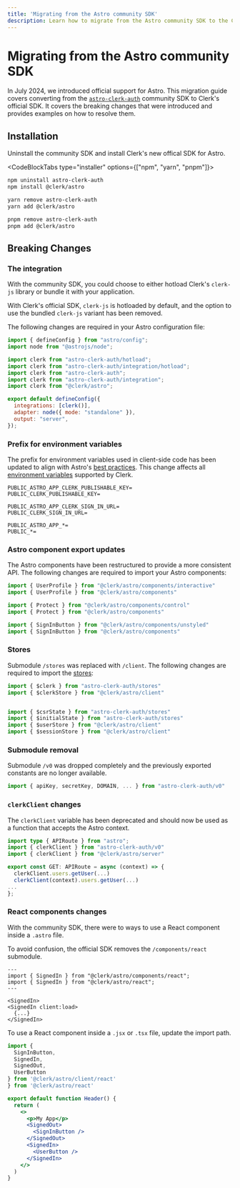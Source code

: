 ```yaml
---
title: 'Migrating from the Astro community SDK'
description: Learn how to migrate from the Astro community SDK to the Clerk Astro SDK.
---
```


# Migrating from the Astro community SDK

In July 2024, we introduced official support for Astro. This migration guide covers converting from the [`astro-clerk-auth`](https://github.com/panteliselef/astro-with-clerk-auth) community SDK to Clerk's official SDK. It covers the breaking changes that were introduced and provides examples on how to resolve them.

## Installation

Uninstall the community SDK and install Clerk's new offical SDK for Astro.

<CodeBlockTabs type="installer" options={["npm", "yarn", "pnpm"]}>
  ```bash {{ prettier: false, filename: 'terminal' }}
  npm uninstall astro-clerk-auth
  npm install @clerk/astro
  ```

  ```bash {{ prettier: false, filename: 'terminal' }}
  yarn remove astro-clerk-auth
  yarn add @clerk/astro
  ```

  ```bash {{ prettier: false, filename: 'terminal' }}
  pnpm remove astro-clerk-auth
  pnpm add @clerk/astro
  ```
</CodeBlockTabs>

## Breaking Changes

### The integration

With the community SDK, you could choose to either hotload Clerk's `clerk-js` library or bundle it with your application.

With Clerk's official SDK, `clerk-js` is hotloaded by default, and the option to use the bundled `clerk-js` variant has been removed.

The following changes are required in your Astro configuration file:

```js {{ prettier: false, del: [[4, 7]], ins: [8] }}
import { defineConfig } from "astro/config";
import node from "@astrojs/node";

import clerk from "astro-clerk-auth/hotload";
import clerk from "astro-clerk-auth/integration/hotload";
import clerk from "astro-clerk-auth";
import clerk from "astro-clerk-auth/integration";
import clerk from "@clerk/astro";

export default defineConfig({
  integrations: [clerk()],
  adapter: node({ mode: "standalone" }),
  output: "server",
});
```

### Prefix for environment variables

The prefix for environment variables used in client-side code has been updated to align with Astro's [best practices](https://docs.astro.build/en/guides/environment-variables/). This change affects all [environment variables](/docs/deployments/clerk-environment-variables) supported by Clerk.

```{{ prettier: false, del: [1, 4, 7], ins: [2, 5, 8] }}
PUBLIC_ASTRO_APP_CLERK_PUBLISHABLE_KEY=
PUBLIC_CLERK_PUBLISHABLE_KEY=

PUBLIC_ASTRO_APP_CLERK_SIGN_IN_URL=
PUBLIC_CLERK_SIGN_IN_URL=

PUBLIC_ASTRO_APP_*=
PUBLIC_*=

```

### Astro component export updates

The Astro components have been restructured to provide a more consistent API. The following changes are required to import your Astro components:

```js {{ prettier: false, del: [1, 4, 7], ins: [2, 5, 8] }}
import { UserProfile } from "@clerk/astro/components/interactive"
import { UserProfile } from "@clerk/astro/components"

import { Protect } from "@clerk/astro/components/control"
import { Protect } from "@clerk/astro/components"

import { SignInButton } from "@clerk/astro/components/unstyled"
import { SignInButton } from "@clerk/astro/components"
```

### Stores

Submodule `/stores` was replaced with `/client`. The following changes are required to import the [stores](/docs/references/astro/overview#client-side-helpers):

```js {{ prettier: false, del: [1, 5, 6], ins: [2, 7, 8] }}
import { $clerk } from "astro-clerk-auth/stores"
import { $clerkStore } from "@clerk/astro/client"


import { $csrState } from "astro-clerk-auth/stores"
import { $initialState } from "astro-clerk-auth/stores"
import { $userStore } from "@clerk/astro/client"
import { $sessionStore } from "@clerk/astro/client"
```

### Submodule removal

Submodule `/v0` was dropped completely and the previously exported constants are no longer available.

```js {{ prettier: false, del: [1] }}
import { apiKey, secretKey, DOMAIN, ... } from "astro-clerk-auth/v0"
```

### `clerkClient` changes

The `clerkClient` variable has been deprecated and should now be used as a function that accepts the Astro context.

```ts {{ prettier: false, del: [2, 6], ins: [3, 7] }}
import type { APIRoute } from "astro";
import { clerkClient } from "astro-clerk-auth/v0"
import { clerkClient } from "@clerk/astro/server"

export const GET: APIRoute = async (context) => {
  clerkClient.users.getUser(...)
  clerkClient(context).users.getUser(...)
...
};
```

### React components changes

With the community SDK, there were to ways to use a React component inside a `.astro` file.

To avoid confusion, the official SDK removes the `/components/react` submodule.

```astro {{ prettier: false, del: [2, 6], ins: [3, 7] }}
---
import { SignedIn } from "@clerk/astro/components/react";
import { SignedIn } from "@clerk/astro/react";
---

<SignedIn>
<SignedIn client:load>
  {...}
</SignedIn>
```

To use a React component inside a `.jsx` or `.tsx` file, update the import path.

```jsx {{ prettier: false, del: [6], ins: [7] }}
import {
  SignInButton,
  SignedIn,
  SignedOut,
  UserButton
} from '@clerk/astro/client/react'
} from '@clerk/astro/react'

export default function Header() {
  return (
    <>
      <p>My App</p>
      <SignedOut>
        <SignInButton />
      </SignedOut>
      <SignedIn>
        <UserButton />
      </SignedIn>
    </>
  )
}
```
